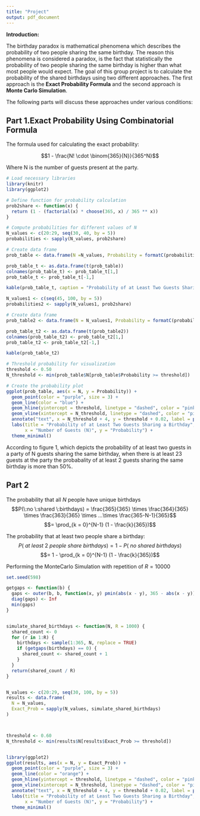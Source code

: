 ---
title: "Project"
output: pdf_document
---

**Introduction:**

The birthday paradox is mathematical phenomena which describes the probability of two people sharing the same birthday. The reason this phenomena is considered a paradox, is the fact that statistically the probability of two people sharing the same birthday is higher than what most people would expect.
The goal of this group project is to calculate the probability of the shared birthdays using two different approaches. The first approach is the **Exact Probability Formula** and the second approach is **Monte Carlo Simulation**.

The following parts will discuss these approaches under various conditions:

## Part 1.Exact Probability Using Combinatorial Formula

The formula used for calculating the exact probability:

$$1 - \frac{N! \cdot \binom{365}{N}}{365^N}$$ 

Where N is the number of guests present at the party.


```{r setup, include=FALSE}
# Load necessary libraries
library(knitr)
library(ggplot2)
```



```{r probability_table, echo=FALSE}
# Define function for probability calculation
prob2share <- function(x) {
  return (1 - (factorial(x) * choose(365, x) / 365 ** x))
}

# Compute probabilities for different values of N
N_values <- c(20:29, seq(30, 40, by = 5))
probabilities <- sapply(N_values, prob2share)

# Create data frame
prob_table <- data.frame(N =N_values, Probability = formatC(probabilities, format = "f", digits = 3))

prob_table_t <- as.data.frame(t(prob_table))
colnames(prob_table_t) <- prob_table_t[1,]
prob_table_t <- prob_table_t[-1,]

kable(prob_table_t, caption = "Probability of at Least Two Guests Sharing a Birthday")

N_values1 <- c(seq(45, 100, by = 5))
probabilities2 <- sapply(N_values1, prob2share)

# Create data frame
prob_table2 <- data.frame(N = N_values1, Probability = formatC(probabilities2, format = "f", digits = 3))

prob_table_t2 <- as.data.frame(t(prob_table2))
colnames(prob_table_t2) <- prob_table_t2[1,]
prob_table_t2 <- prob_table_t2[-1,]

kable(prob_table_t2)

```





```{r probability_plot, echo=FALSE, fig.cap="Probability of at Least Two Guests Sharing a Birthday"}
# Threshold probability for visualization
threshold <- 0.50
N_threshold <- min(prob_table$N[prob_table$Probability >= threshold])

# Create the probability plot
ggplot(prob_table, aes(x = N, y = Probability)) +
  geom_point(color = "purple", size = 3) +  
  geom_line(color = "blue") +  
  geom_hline(yintercept = threshold, linetype = "dashed", color = "pink", linewidth = 1) + 
  geom_vline(xintercept = N_threshold, linetype = "dashed", color = "pink", linewidth = 1) + 
  annotate("text", x = N_threshold + 4, y = threshold + 0.02, label = paste("N =", N_threshold), color = "black") + 
  labs(title = "Probability of at Least Two Guests Sharing a Birthday",
       x = "Number of Guests (N)", y = "Probability") +
  theme_minimal()

```

According to figure 1, which depicts the probability of at least two guests in a party of N guests sharing the same birthday, when there is at least 23 guests at the party the probabality of at least 2 guests sharing the same birthday is more than 50%.

## Part 2

The probability that all $N$ people have unique birthdays
$$P(\:no \:shared \:birthdays) = \frac{365}{365} \times \frac{364}{365} \times \frac{363}{365} \times ...\times \frac{365-N-1}{365}$$
$$= \prod_{k = 0}^{N-1} (1 - \frac{k}{365})$$

The probability that at least two people share a birthday:
$$P(\:at \:least \:2 \:people \:share \:birthdays) = 1 - P(\:no \:shared \:birthdays)$$
$$= 1 - \prod_{k = 0}^{N-1} (1 - \frac{k}{365})$$


Performing the MonteCarlo Simulation with repetition of $R=10000$
```{r}
set.seed(598)

getgaps <- function(b) {
  gaps <- outer(b, b, function(x, y) pmin(abs(x - y), 365 - abs(x - y)))
  diag(gaps) <- Inf 
  min(gaps)
}


simulate_shared_birthdays <- function(N, R = 1000) {
  shared_count <- 0
  for (r in 1:R) {
    birthdays <- sample(1:365, N, replace = TRUE) 
    if (getgaps(birthdays) == 0) { 
      shared_count <- shared_count + 1
    }
  }
  return(shared_count / R)
}


N_values <- c(20:29, seq(30, 100, by = 5))
results <- data.frame(
  N = N_values,
  Exact_Prob = sapply(N_values, simulate_shared_birthdays)
)



threshold <- 0.60
N_threshold <- min(results$N[results$Exact_Prob >= threshold])


library(ggplot2)
ggplot(results, aes(x = N, y = Exact_Prob)) +
  geom_point(color = "purple", size = 3) +  
  geom_line(color = "orange") +  
  geom_hline(yintercept = threshold, linetype = "dashed", color = "pink", linewidth = 1) +
  geom_vline(xintercept = N_threshold, linetype = "dashed", color = "pink", linewidth = 1) + 
  annotate("text", x = N_threshold + 4, y = threshold + 0.02, label = paste("N =", N_threshold), color = "black") + 
  labs(title = "Probability of at Least Two Guests Sharing a Birthday",
       x = "Number of Guests (N)", y = "Probability") +
  theme_minimal()

```



